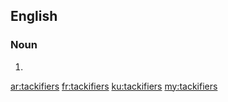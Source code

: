 ==English==

===Noun===
{{head|en}}

# {{plural of|tackifier}}

[[ar:tackifiers]]
[[fr:tackifiers]]
[[ku:tackifiers]]
[[my:tackifiers]]